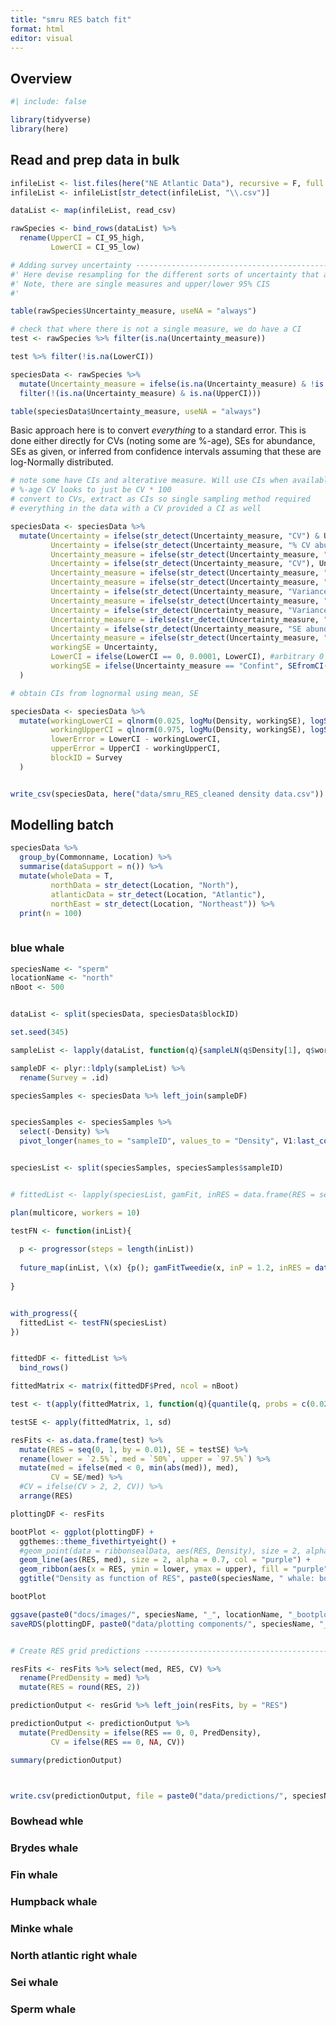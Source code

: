 ```yaml
---
title: "smru RES batch fit"
format: html
editor: visual
---
```


## Overview

```r
#| include: false

library(tidyverse)
library(here)


```


## Read and prep data in bulk


```r

infileList <- list.files(here("NE Atlantic Data"), recursive = F, full.names = T) 
infileList <- infileList[str_detect(infileList, "\\.csv")]

dataList <- map(infileList, read_csv)

rawSpecies <- bind_rows(dataList) %>% 
  rename(UpperCI = CI_95_high,
         LowerCI = CI_95_low) 

```


```r
# Adding survey uncertainty -------------------------------------------------------------------
#' Here devise resampling for the different sorts of uncertainty that are present in the survey data
#' Note, there are single measures and upper/lower 95% CIS
#' 

table(rawSpecies$Uncertainty_measure, useNA = "always")

# check that where there is not a single measure, we do have a CI
test <- rawSpecies %>% filter(is.na(Uncertainty_measure)) 

test %>% filter(!is.na(LowerCI))

speciesData <- rawSpecies %>% 
  mutate(Uncertainty_measure = ifelse(is.na(Uncertainty_measure) & !is.na(LowerCI), "Confint", Uncertainty_measure)) %>%
  filter(!(is.na(Uncertainty_measure) & is.na(UpperCI))) 

table(speciesData$Uncertainty_measure, useNA = "always")
```

Basic approach here is to convert _everything_ to a standard error. This is done either directly for CVs (noting some are %-age), SEs for abundance, SEs as given, or inferred from confidence intervals assuming that these are log-Normally distributed. 


```r
# note some have CIs and alterative measure. Will use CIs when available
# %-age CV looks to just be CV * 100
# convert to CVs, extract as CIs so single sampling method required
# everything in the data with a CV provided a CI as well

speciesData <- speciesData %>%
  mutate(Uncertainty = ifelse(str_detect(Uncertainty_measure, "CV") & Uncertainty > 4, Uncertainty/100, Uncertainty), # looks like various % errors 
         Uncertainty = ifelse(str_detect(Uncertainty_measure, "% CV abundance"), Uncertainty/100, Uncertainty), 
         Uncertainty_measure = ifelse(str_detect(Uncertainty_measure, "% CV for abundance"), "CV", Uncertainty_measure), 
         Uncertainty = ifelse(str_detect(Uncertainty_measure, "CV"), Uncertainty*Density, Uncertainty),
         Uncertainty_measure = ifelse(str_detect(Uncertainty_measure, "CV"), "SE", Uncertainty_measure),
         Uncertainty_measure = ifelse(str_detect(Uncertainty_measure, "SE density"), "SE", Uncertainty_measure),
         Uncertainty = ifelse(str_detect(Uncertainty_measure, "Variance of density"), sqrt(Uncertainty), Uncertainty),
         Uncertainty_measure = ifelse(str_detect(Uncertainty_measure, "Variance of density"), "SE", Uncertainty_measure),
         Uncertainty = ifelse(str_detect(Uncertainty_measure, "Variance of abundance"), NA, Uncertainty), # all these have CIs
         Uncertainty_measure = ifelse(str_detect(Uncertainty_measure, "Variance of abundance"), "Confint", Uncertainty_measure),
         Uncertainty = ifelse(str_detect(Uncertainty_measure, "SE abundance"), NA, Uncertainty), # all these have CIs
         Uncertainty_measure = ifelse(str_detect(Uncertainty_measure, "SE abundance"), "Confint", Uncertainty_measure),
         workingSE = Uncertainty,
         LowerCI = ifelse(LowerCI == 0, 0.0001, LowerCI), #arbitrary 0
         workingSE = ifelse(Uncertainty_measure == "Confint", SEfromCI(Density, LowerCI, UpperCI), workingSE)
  ) 

# obtain CIs from lognormal using mean, SE

speciesData <- speciesData %>%
  mutate(workingLowerCI = qlnorm(0.025, logMu(Density, workingSE), logSigma(Density, workingSE)),
         workingUpperCI = qlnorm(0.975, logMu(Density, workingSE), logSigma(Density, workingSE)),
         lowerError = LowerCI - workingLowerCI, 
         upperError = UpperCI - workingUpperCI,
         blockID = Survey
  ) 


write_csv(speciesData, here("data/smru_RES_cleaned density data.csv"))

```


## Modelling batch


```r

speciesData %>% 
  group_by(Commonname, Location) %>% 
  summarise(dataSupport = n()) %>% 
  mutate(wholeData = T,
         northData = str_detect(Location, "North"),
         atlanticData = str_detect(Location, "Atlantic"),
         northEast = str_detect(Location, "Northeast")) %>% 
  print(n = 100)
         


```



### blue whale

```r

speciesName <- "sperm"  
locationName <- "north"
nBoot <- 500


dataList <- split(speciesData, speciesData$blockID)

set.seed(345)

sampleList <- lapply(dataList, function(q){sampleLN(q$Density[1], q$workingSE[1], nBoot)})

sampleDF <- plyr::ldply(sampleList) %>%
  rename(Survey = .id)

speciesSamples <- speciesData %>% left_join(sampleDF)


speciesSamples <- speciesSamples %>% 
  select(-Density) %>%
  pivot_longer(names_to = "sampleID", values_to = "Density", V1:last_col()) 


speciesList <- split(speciesSamples, speciesSamples$sampleID)


# fittedList <- lapply(speciesList, gamFit, inRES = data.frame(RES = seq(0, 1, by = 0.01))) 

plan(multicore, workers = 10)

testFN <- function(inList){
  
  p <- progressor(steps = length(inList))
  
  future_map(inList, \(x) {p(); gamFitTweedie(x, inP = 1.2, inRES = data.frame(RES = seq(0, 1, by = 0.01)))})
  
}


with_progress({
  fittedList <- testFN(speciesList)
})


fittedDF <- fittedList %>%
  bind_rows()

fittedMatrix <- matrix(fittedDF$Pred, ncol = nBoot)

test <- t(apply(fittedMatrix, 1, function(q){quantile(q, probs = c(0.025, 0.5, 0.975))}))

testSE <- apply(fittedMatrix, 1, sd)

resFits <- as.data.frame(test) %>%
  mutate(RES = seq(0, 1, by = 0.01), SE = testSE) %>%
  rename(lower = `2.5%`, med = `50%`, upper = `97.5%`) %>%
  mutate(med = ifelse(med < 0, min(abs(med)), med),
         CV = SE/med) %>%
  #CV = ifelse(CV > 2, 2, CV)) %>%
  arrange(RES)

plottingDF <- resFits

bootPlot <- ggplot(plottingDF) +
  ggthemes::theme_fivethirtyeight() +
  #geom_point(data = ribbonsealData, aes(RES, Density), size = 2, alpha = 0.2) +
  geom_line(aes(RES, med), size = 2, alpha = 0.7, col = "purple") +
  geom_ribbon(aes(x = RES, ymin = lower, ymax = upper), fill = "purple", alpha = 0.2) +
  ggtitle("Density as function of RES", paste0(speciesName, " whale: bootstrapped monotone spline fits"))

bootPlot

ggsave(paste0("docs/images/", speciesName, "_", locationName, "_bootplot_", nBoot, ".png"), units = "cm", width = 30, height = 20)
saveRDS(plottingDF, paste0("data/plotting components/", speciesName, "_", locationName, "_plotElements",".rds"))


# Create RES grid predictions -----------------------------------------------------------------

resFits <- resFits %>% select(med, RES, CV) %>%
  rename(PredDensity = med) %>%
  mutate(RES = round(RES, 2))

predictionOutput <- resGrid %>% left_join(resFits, by = "RES")

predictionOutput <- predictionOutput %>%
  mutate(PredDensity = ifelse(RES == 0, 0, PredDensity),
         CV = ifelse(RES == 0, NA, CV))

summary(predictionOutput)



write.csv(predictionOutput, file = paste0("data/predictions/", speciesName, "_", locationName, "_predictions.csv"), row.names = F)


```


### Bowhead whle


### Brydes whale 


### Fin whale 


### Humpback whale 


### Minke whale 


### North atlantic right whale 


### Sei whale 


### Sperm whale






